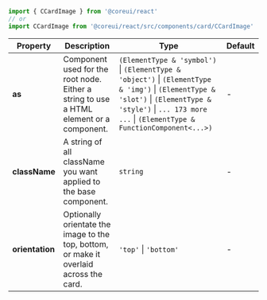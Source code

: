 
```jsx
import { CCardImage } from '@coreui/react'
// or
import CCardImage from '@coreui/react/src/components/card/CCardImage'
```

| Property | Description | Type | Default |
| --- | --- | --- | --- |
| **as** | Component used for the root node. Either a string to use a HTML element or a component. | `(ElementType & 'symbol')` \| `(ElementType & 'object')` \| `(ElementType & 'img')` \| `(ElementType & 'slot')` \| `(ElementType & 'style')` \| `... 173 more ...` \| `(ElementType & FunctionComponent<...>)` | - |
| **className** | A string of all className you want applied to the base component. | `string` | - |
| **orientation** | Optionally orientate the image to the top, bottom, or make it overlaid across the card. | `'top'` \| `'bottom'` | - |
